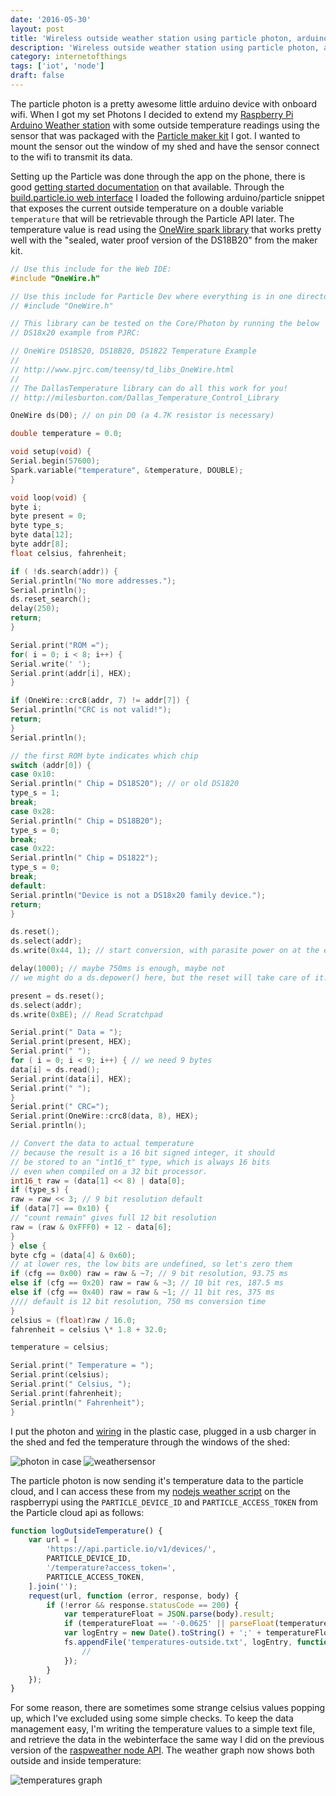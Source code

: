 ```yaml
---
date: '2016-05-30'
layout: post
title: 'Wireless outside weather station using particle photon, arduino and nodejs'
description: 'Wireless outside weather station using particle photon, arduino and nodejs'
category: internetofthings
tags: ['iot', 'node']
draft: false
---
```


The particle photon is a pretty awesome little arduino device with onboard wifi. When I got my set Photons I decided to extend my [Raspberry Pi Arduino Weather station](../blog/raspberry-pi-arduino-weatherstation-with-pebblejs-interface) with some outside temperature readings using the sensor that was packaged with the [Particle maker kit](https://store.particle.io/collections/photon) I got. I wanted to mount the sensor out the window of my shed and have the sensor connect to the wifi to transmit its data.

Setting up the Particle was done through the app on the phone, there is good [getting started documentation](https://docs.particle.io/guide/getting-started/start/photon/) on that available. Through the [build.particle.io web interface](https://build.particle.io/build) I loaded the following arduino/particle snippet that exposes the current outside temperature on a double variable `temperature` that will be retrievable through the Particle API later. The temperature value is read using the [OneWire spark library](https://github.com/Hotaman/OneWireSpark) that works pretty well with the "sealed, water proof version of the DS18B20" from the maker kit.

```c
// Use this include for the Web IDE:
#include "OneWire.h"

// Use this include for Particle Dev where everything is in one directory.
// #include "OneWire.h"

// This library can be tested on the Core/Photon by running the below
// DS18x20 example from PJRC:

// OneWire DS18S20, DS18B20, DS1822 Temperature Example
//
// http://www.pjrc.com/teensy/td_libs_OneWire.html
//
// The DallasTemperature library can do all this work for you!
// http://milesburton.com/Dallas_Temperature_Control_Library

OneWire ds(D0); // on pin D0 (a 4.7K resistor is necessary)

double temperature = 0.0;

void setup(void) {
Serial.begin(57600);
Spark.variable("temperature", &temperature, DOUBLE);
}

void loop(void) {
byte i;
byte present = 0;
byte type_s;
byte data[12];
byte addr[8];
float celsius, fahrenheit;

if ( !ds.search(addr)) {
Serial.println("No more addresses.");
Serial.println();
ds.reset_search();
delay(250);
return;
}

Serial.print("ROM =");
for( i = 0; i < 8; i++) {
Serial.write(' ');
Serial.print(addr[i], HEX);
}

if (OneWire::crc8(addr, 7) != addr[7]) {
Serial.println("CRC is not valid!");
return;
}
Serial.println();

// the first ROM byte indicates which chip
switch (addr[0]) {
case 0x10:
Serial.println(" Chip = DS18S20"); // or old DS1820
type_s = 1;
break;
case 0x28:
Serial.println(" Chip = DS18B20");
type_s = 0;
break;
case 0x22:
Serial.println(" Chip = DS1822");
type_s = 0;
break;
default:
Serial.println("Device is not a DS18x20 family device.");
return;
}

ds.reset();
ds.select(addr);
ds.write(0x44, 1); // start conversion, with parasite power on at the end

delay(1000); // maybe 750ms is enough, maybe not
// we might do a ds.depower() here, but the reset will take care of it.

present = ds.reset();
ds.select(addr);
ds.write(0xBE); // Read Scratchpad

Serial.print(" Data = ");
Serial.print(present, HEX);
Serial.print(" ");
for ( i = 0; i < 9; i++) { // we need 9 bytes
data[i] = ds.read();
Serial.print(data[i], HEX);
Serial.print(" ");
}
Serial.print(" CRC=");
Serial.print(OneWire::crc8(data, 8), HEX);
Serial.println();

// Convert the data to actual temperature
// because the result is a 16 bit signed integer, it should
// be stored to an "int16_t" type, which is always 16 bits
// even when compiled on a 32 bit processor.
int16_t raw = (data[1] << 8) | data[0];
if (type_s) {
raw = raw << 3; // 9 bit resolution default
if (data[7] == 0x10) {
// "count remain" gives full 12 bit resolution
raw = (raw & 0xFFF0) + 12 - data[6];
}
} else {
byte cfg = (data[4] & 0x60);
// at lower res, the low bits are undefined, so let's zero them
if (cfg == 0x00) raw = raw & ~7; // 9 bit resolution, 93.75 ms
else if (cfg == 0x20) raw = raw & ~3; // 10 bit res, 187.5 ms
else if (cfg == 0x40) raw = raw & ~1; // 11 bit res, 375 ms
//// default is 12 bit resolution, 750 ms conversion time
}
celsius = (float)raw / 16.0;
fahrenheit = celsius \* 1.8 + 32.0;

temperature = celsius;

Serial.print(" Temperature = ");
Serial.print(celsius);
Serial.print(" Celsius, ");
Serial.print(fahrenheit);
Serial.println(" Fahrenheit");
}
```

I put the photon and [wiring](https://community.particle.io/uploads/default/original/2X/8/836116627384eb201d909e623c31d6e69733f11f.png) in the plastic case, plugged in a usb charger in the shed and fed the temperature through the windows of the shed:

![photon in case](../assets/images/2016-05-30-photon.jpg)
![weathersensor](../assets/images/2016-05-30-outdoorweathersensor.jpg)

The particle photon is now sending it's temperature data to the particle cloud, and I can access these from my [nodejs weather script](https://github.com/peterpeerdeman/raspweather) on the raspberrypi using the `PARTICLE_DEVICE_ID` and `PARTICLE_ACCESS_TOKEN` from the Particle cloud api as follows:

```javascript
function logOutsideTemperature() {
    var url = [
        'https://api.particle.io/v1/devices/',
        PARTICLE_DEVICE_ID,
        '/temperature?access_token=',
        PARTICLE_ACCESS_TOKEN,
    ].join('');
    request(url, function (error, response, body) {
        if (!error && response.statusCode == 200) {
            var temperatureFloat = JSON.parse(body).result;
            if (temperatureFloat == '-0.0625' || parseFloat(temperatureFloat) > 100) return;
            var logEntry = new Date().toString() + ';' + temperatureFloat + '\n';
            fs.appendFile('temperatures-outside.txt', logEntry, function (err) {
                //
            });
        }
    });
}
```

For some reason, there are sometimes some strange celsius values popping up, which I've excluded using some simple checks. To keep the data management easy, I'm writing the temperature values to a simple text file, and retrieve the data in the webinterface the same way I did on the previous version of the [raspweather node API](https://github.com/peterpeerdeman/raspweather/). The weather graph now shows both outside and inside temperature:

![temperatures graph](../assets/images/2016-05-30-temperatures-graph.png)
